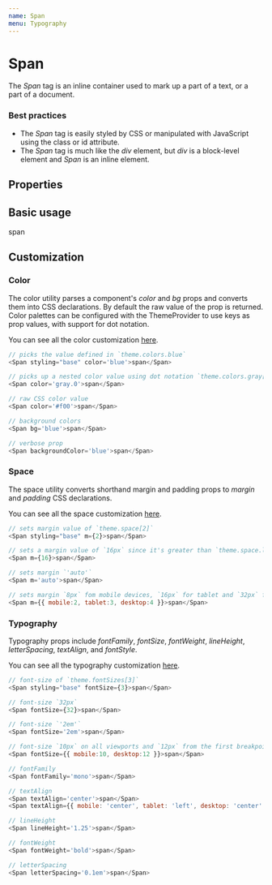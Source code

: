 ```yaml
---
name: Span
menu: Typography
---
```



# Span

The _Span_ tag is an inline container used to mark up a part of a text, or a part of a document.

### Best practices

-   The _Span_ tag is easily styled by CSS or manipulated with JavaScript using the class or id attribute.
-   The _Span_ tag is much like the _div_ element, but _div_ is a block-level element and _Span_ is an inline element.

## Properties

<Props of={Span} />

## Basic usage

<Playground>
    <ThemeProvider theme={{ ...theme.default }}>
        <Span styling="base">span</Span>
    </ThemeProvider>
</Playground>

## Customization

### Color

The color utility parses a component's _color_ and _bg_ props and converts them into CSS declarations. By default the raw value of the prop is returned. Color palettes can be configured with the ThemeProvider to use keys as prop values, with support for dot notation.

You can see all the color customization [here](https://styled-system.com/api/#color).

```javascript
// picks the value defined in `theme.colors.blue`
<Span styling="base" color='blue'>span</Span>

// picks up a nested color value using dot notation `theme.colors.gray[0]`
<Span color='gray.0'>span</Span>

// raw CSS color value
<Span color='#f00'>span</Span>

// background colors
<Span bg='blue'>span</Span>

// verbose prop
<Span backgroundColor='blue'>span</Span>
```

### Space

The space utility converts shorthand margin and padding props to _margin_ and _padding_ CSS declarations.

You can see all the space customization [here](https://styled-system.com/api#space).

```javascript
// sets margin value of `theme.space[2]`
<Span styling="base" m={2}>span</Span>

// sets a margin value of `16px` since it's greater than `theme.space.length`
<Span m={16}>span</Span>

// sets margin `'auto'`
<Span m='auto'>span</Span>

// sets margin `8px` fom mobile devices, `16px` for tablet and `32px` for desktop from the first breakpoint and up
<Span m={{ mobile:2, tablet:3, desktop:4 }}>span</Span>
```

### Typography

Typography props include _fontFamily_, _fontSize_, _fontWeight_, _lineHeight_, _letterSpacing_, _textAlign_, and _fontStyle_.

You can see all the typography customization [here](https://styled-system.com/api/#typography).

```javascript
// font-size of `theme.fontSizes[3]`
<Span styling="base" fontSize={3}>span</Span>

// font-size `32px`
<Span fontSize={32}>span</Span>

// font-size `'2em'`
<Span fontSize='2em'>span</Span>

// font-size `10px` on all viewports and `12px` from the first breakpoint and up
<Span fontSize={{ mobile:10, desktop:12 }}>span</Span>

// fontFamily
<Span fontFamily='mono'>span</Span>

// textAlign
<Span textAlign='center'>span</Span>
<Span textAlign={{ mobile: 'center', tablet: 'left', desktop: 'center' }}>span</Span>

// lineHeight
<Span lineHeight='1.25'>span</Span>

// fontWeight
<Span fontWeight='bold'>span</Span>

// letterSpacing
<Span letterSpacing='0.1em'>span</Span>
```
